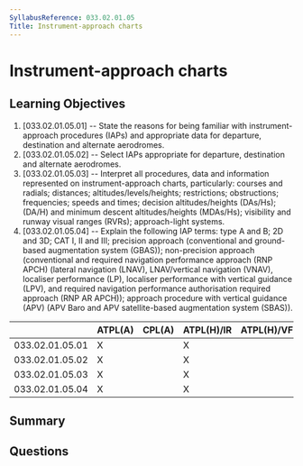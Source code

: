 ```yaml
---
SyllabusReference: 033.02.01.05
Title: Instrument-approach charts
---
```


# Instrument-approach charts

## Learning Objectives

1. [033.02.01.05.01] -- State the reasons for being familiar with
   instrument-approach procedures (IAPs) and appropriate data for departure,
   destination and alternate aerodromes.
2. [033.02.01.05.02] -- Select IAPs appropriate for departure, destination and
   alternate aerodromes.
3. [033.02.01.05.03] -- Interpret all procedures, data and information
   represented on instrument-approach charts, particularly: courses and radials;
   distances; altitudes/levels/heights; restrictions; obstructions; frequencies;
   speeds and times; decision altitudes/heights (DAs/Hs); (DA/H) and minimum
   descent altitudes/heights (MDAs/Hs); visibility and runway visual ranges
   (RVRs); approach-light systems.
4. [033.02.01.05.04] -- Explain the following IAP terms: type A and B; 2D and
   3D; CAT I, II and III; precision approach (conventional and ground-based
   augmentation system (GBAS)); non-precision approach (conventional and
   required navigation performance approach (RNP APCH) (lateral navigation
   (LNAV), LNAV/vertical navigation (VNAV), localiser performance (LP),
   localiser performance with vertical guidance (LPV), and required navigation
   performance authorisation required approach (RNP AR APCH)); approach
   procedure with vertical guidance (APV) (APV Baro and APV satellite-based
   augmentation system (SBAS)).

|                 | ATPL(A) | CPL(A) | ATPL(H)/IR | ATPL(H)/VFR | CPL(H) | IR  | CBIR(A) |
| --------------- | ------- | ------ | ---------- | ----------- | ------ | --- | ------- |
| 033.02.01.05.01 | X       |        | X          |             |        | X   | X       |
| 033.02.01.05.02 | X       |        | X          |             |        | X   | X       |
| 033.02.01.05.03 | X       |        | X          |             |        | X   | X       |
| 033.02.01.05.04 | X       |        | X          |             |        | X   | X       |

## Summary

## Questions
